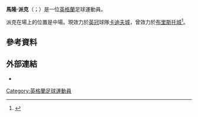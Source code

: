 {{noteTA
|G1=Football
|G2=FAcup
|1=zh-hans:派克;zh-hk:柏克;zh-tw:派克;
}}

{{Infobox football biography
| name               = 馬隆·派克
| image              = 
| image_size         = 
| caption            = 
| fullname           = Marlon Pack<ref>{{cite web |url=https://www.efl.com/siteassets/efl-documents/efl-released-and-retained-list---2016-17.pdf |format=PDF |title=EFL Released and Retained List 2016–17 |publisher=English Football League |accessdate=20 December 2017 |archive-date=2020-09-24 |archive-url=https://web.archive.org/web/20200924015914/https://www.efl.com/siteassets/efl-documents/efl-released-and-retained-list---2016-17.pdf |dead-url=no }}</ref>
| birth_date         = {{birth date and age|1991|3|25|df=y}}<ref name="11v11">{{cite web
| title = Marlon Pack
| url = https://www.11v11.com/players/marlon-pack-230285/
| publisher = 11v11
| accessdate = 19 December 2017
| archive-date = 2021-02-04
| archive-url = https://web.archive.org/web/20210204212932/https://www.11v11.com/players/marlon-pack-230285/
| dead-url = no
}}</ref>
| birth_place        = [[英格蘭|英格蘭]][[樸茨茅夫|樸茨茅夫]]
| height             = {{convert|1.88|m|order=flip}}<ref name="11v11"/>
| position           = [[中場|中場]]
| currentclub        = [[卡迪夫城足球俱乐部|卡迪夫城]]
| clubnumber         = 21
| youthyears1 = 2007–2009 | youthclubs1 = [[朴茨茅斯足球俱乐部|樸茨茅夫]]
| years1 = 2009–2011 | clubs1 = [[朴茨茅斯足球俱乐部|樸茨茅夫]]                              | caps1 = 1  | goals1 = 0
| years2 = 2009      | clubs2 = → [[韦康比流浪者足球俱乐部|韋甘比]] (loan)       | caps2 = 8  | goals2 = 0
| years3 = 2010      | clubs3 = → [[达根汉姆和雷德布里奇足球俱乐部|杜根咸]] (loan) | caps3 = 17 | goals3 = 1
| years4 = 2010–2011 | clubs4 = → [[車頓咸足球會|車頓咸]] (loan) | caps4 = 38  | goals4 = 2
| years5 = 2011–2013 | clubs5 = [[車頓咸足球會|車頓咸]]          | caps5 = 86  | goals5 = 12
| years6 = 2013–2019     | clubs6 = [[布里斯托尔城足球俱乐部|布里斯托城]]                | caps6 = 244 | goals6 = 11
| years7 = 2019–     | clubs7 = [[卡迪夫城足球俱乐部|卡迪夫城]]                | caps7 = 39   | goals7 = 2
| club-update = 13:07, 30 July 2020 (UTC)
}}

'''馬隆·派克'''（{{lang-en|Marlon Pack}}；{{bd|1991年|3月25日}}）是一位[[英格蘭|英格蘭]]足球運動員。

派克在場上的位置是中場。現效力於[[英冠|英冠]]球隊[[卡迪夫城足球俱乐部|卡迪夫城]]，曾效力於[[布里斯托尔城足球俱乐部|布里斯托城]]<ref>{{cite news |url=http://www.thisisbristol.co.uk/Wagstaff-Emmanuel-Thomas-score-debut-goals/story-19610145-detail/story.html |title=Wagstaff and Emmanuel-Thomas score debut goals as Bristol City and Bradford fight out 2–2 draw at Ashton Gate |work=thisisbristol |date=3 August 2013 |accessdate=18 October 2013 |deadurl=yes |archiveurl=https://web.archive.org/web/20130910233941/http://www.thisisbristol.co.uk/Wagstaff-Emmanuel-Thomas-score-debut-goals/story-19610145-detail/story.html |archivedate=2013年9月10日 }}</ref>。

==參考資料==
{{Reflist}}

==外部連結==
*{{soccerbase|id=52148|name=馬隆·派克}}

{{卡迪夫城球員名單}}

{{DEFAULTSORT:Pack, Marlon}}
[[Category:英格蘭足球運動員|Category:英格蘭足球運動員]]

{{Sport-bio-stub}}